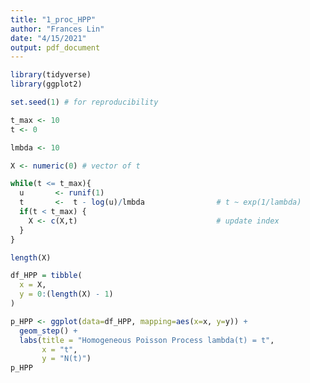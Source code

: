 ```yaml
---
title: "1_proc_HPP"
author: "Frances Lin"
date: "4/15/2021"
output: pdf_document
---
```


```r
library(tidyverse)
library(ggplot2)
```

```r
set.seed(1) # for reproducibility

t_max <- 10 
t <- 0 

lmbda <- 10

X <- numeric(0) # vector of t

while(t <= t_max){
  u       <- runif(1)
  t       <-  t - log(u)/lmbda                # t ~ exp(1/lambda)
  if(t < t_max) {
    X <- c(X,t)                               # update index 
  }
}
```

```r
length(X)
```

```r
df_HPP = tibble(
  x = X, 
  y = 0:(length(X) - 1)
)

p_HPP <- ggplot(data=df_HPP, mapping=aes(x=x, y=y)) +
  geom_step() + 
  labs(title = "Homogeneous Poisson Process lambda(t) = t", 
       x = "t", 
       y = "N(t)")
p_HPP
```



